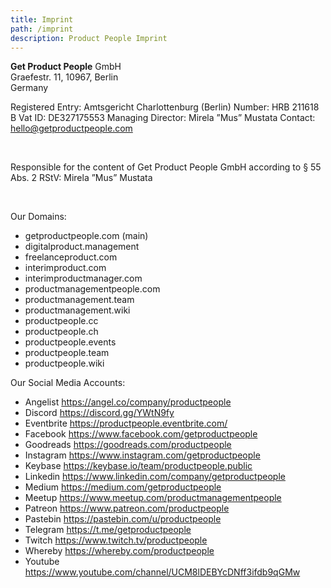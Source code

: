 ```yaml
---
title: Imprint
path: /imprint
description: Product People Imprint
---
```


<strong>Get Product People</strong> GmbH
<br />
Graefestr. 11, 10967, Berlin
<br />
Germany

Registered Entry: Amtsgericht Charlottenburg (Berlin)
Number: HRB 211618 B
Vat ID: DE327175553
Managing Director: Mirela ”Mus” Mustata
Contact: hello@getproductpeople.com

<br />

Responsible for the content of Get Product People GmbH according to § 55 Abs. 2 RStV: Mirela ”Mus” Mustata

<br />

Our Domains:
- getproductpeople.com (main)
- digitalproduct.management
- freelanceproduct.com
- interimproduct.com
- interimproductmanager.com
- productmanagementpeople.com
- productmanagement.team
- productmanagement.wiki  
- productpeople.cc
- productpeople.ch
- productpeople.events
- productpeople.team
- productpeople.wiki

Our Social Media Accounts:
- Angelist https://angel.co/company/productpeople
- Discord https://discord.gg/YWtN9fy
- Eventbrite https://productpeople.eventbrite.com/
- Facebook https://www.facebook.com/getproductpeople
- Goodreads https://goodreads.com/productpeople
- Instagram https://www.instagram.com/getproductpeople
- Keybase https://keybase.io/team/productpeople.public
- Linkedin https://www.linkedin.com/company/getproductpeople
- Medium https://medium.com/getproductpeople
- Meetup https://www.meetup.com/productmanagementpeople
- Patreon https://www.patreon.com/productpeople
- Pastebin https://pastebin.com/u/productpeople
- Telegram https://t.me/getproductpeople
- Twitch https://www.twitch.tv/productpeople
- Whereby https://whereby.com/productpeople
- Youtube https://www.youtube.com/channel/UCM8lDEBYcDNff3ifdb9qGMw
